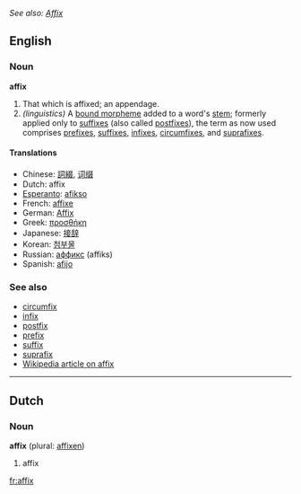 ''See also: [[Affix]]''
==English==

===Noun===
'''affix'''

# That which is affixed; an appendage.
# ''(linguistics)'' A [[bound morpheme]] added to a word's [[stem]]; formerly applied only to [[suffix]]es (also called [[postfix]]es), the term as now used comprises [[prefix]]es, [[suffix]]es, [[infix]]es, [[circumfix]]es, and [[suprafix]]es.

====Translations====
*Chinese: [[詞綴]], [[词缀]]
*Dutch: affix {{n}}
*[[Esperanto]]: [[afikso]]
*French: [[affixe]]
*German: [[Affix]]
*Greek: [[προσθήκη]] {{f}}
*Japanese: [[接辞]]
*Korean: [[첨부물]]
*Russian: [[аффикс]] {{n}} (affiks)
*Spanish: [[afijo]] {{m}}

===See also===
*[[circumfix]]
*[[infix]]
*[[postfix]]
*[[prefix]]
*[[suffix]]
*[[suprafix]]
*[[w:Affix|Wikipedia article on affix]]

----

==Dutch==
===Noun===
'''affix''' {{n}} (plural: [[affixen]])

# affix
[[fr:affix]]